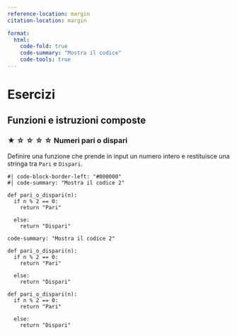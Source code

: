 ```yaml
---
reference-location: margin
citation-location: margin

format:
  html:
    code-fold: true
    code-summary: "Mostra il codice"
    code-tools: true
---
```


# Esercizi

## Funzioni e istruzioni composte

### ★ ☆ ☆ ☆ ☆ Numeri pari o dispari 

Definire una funzione che prende in input un numero intero e restituisce una stringa tra `Pari` e `Dispari`.

```.python
#| code-block-border-left: "#000000"
#| code-summary: "Mostra il codice 2"

def pari_o_dispari(n):
  if n % 2 == 0:
    return "Pari"

  else:
    return "Dispari"
```

```.python
code-summary: "Mostra il codice 2"

def pari_o_dispari(n):
  if n % 2 == 0:
    return "Pari"

  else:
    return "Dispari"
```

```.python

def pari_o_dispari(n):
  if n % 2 == 0:
    return "Pari"

  else:
    return "Dispari"
```
